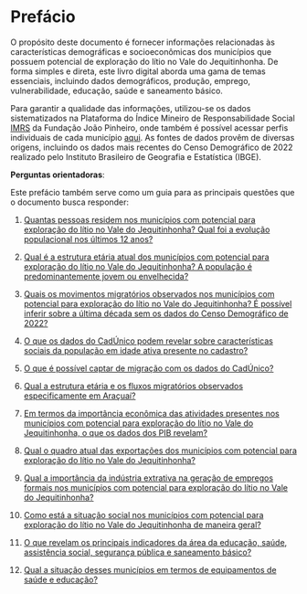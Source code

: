 # Prefácio {.unnumbered}

O propósito deste documento é fornecer informações relacionadas às características demográficas e socioeconômicas dos municípios que possuem potencial de exploração do lítio no Vale do Jequitinhonha. De forma simples e direta, este livro digital aborda uma gama de temas essenciais, incluindo dados demográficos, produção, emprego, vulnerabilidade, educação, saúde e saneamento básico. 
<!-- Além disso, destaca elementos identificados nos planos de desenvolvimento elaborados para a região em estudo. -->

Para garantir a qualidade das informações, utilizou-se os dados sistematizados na Plataforma do Índice Mineiro de Responsabilidade Social [IMRS](https://imrs.fjp.mg.gov.br/) da Fundação João Pinheiro, onde também é possível acessar perfis individuais de cada município [aqui](https://imrs.fjp.mg.gov.br/Perfil). As fontes de dados provêm de diversas origens, incluindo os dados mais recentes do Censo Demográfico de 2022 realizado pelo Instituto Brasileiro de Geografia e Estatística (IBGE).

**Perguntas orientadoras**:

Este prefácio também serve como um guia para as principais questões que o documento busca responder:

1.  [Quantas pessoas residem nos municípios com potencial para exploração do lítio no Vale do Jequitinhonha? Qual foi a evolução populacional nos últimos 12 anos?](populacao.qmd#sec-quantas-pessoas-residem-nos-municípios-com-potencial-para-exploração-do-lítio-no-vale-do-jequitinhonha-qual-foi-a-evolução-populacional-nos-últimos-12-anos)

2.  [Qual é a estrutura etária atual dos municípios com potencial para exploração do lítio no Vale do Jequitinhonha? A população é predominantemente jovem ou envelhecida?](populacao.qmd#sec-estrutura-etaria)

3.  [Quais os movimentos migratórios observados nos municípios com potencial para exploração do lítio no Vale do Jequitinhonha? É possível inferir sobre a última década sem os dados do Censo Demográfico de 2022?](migracao.qmd#sec-mig-censo)

4.  [O que os dados do CadÚnico podem revelar sobre características sociais da população em idade ativa presente no cadastro?](cadunico.qmd#sec-cad-unico)

5.  [O que é possível captar de migração com os dados do CadÚnico?](cadunico.qmd#sec-o-que-é-possível-captar-de-migração-com-os-dados-do-cadúnico)

6.  [Qual a estrutura etária e os fluxos migratórios observados especificamente em Araçuaí?](migracaoaracuai.qmd#sec-fluxo-aracuai)

7.  [Em termos da importância econômica das atividades presentes nos municípios com potencial para exploração do lítio no Vale do Jequitinhonha, o que os dados dos PIB revelam?](economia.qmd#sec-qt1-economia)

8.  [Qual o quadro atual das exportações dos municípios com potencial para exploração do lítio no Vale do Jequitinhonha?](economia.qmd#sec-exportacao)

9.  [Qual a importância da indústria extrativa na geração de empregos formais nos municípios com potencial para exploração do lítio no Vale do Jequitinhonha?](economia.qmd#sec-emprego-formal)

10. [Como está a situação social nos municípios com potencial para exploração do lítio no Vale do Jequitinhonha de maneira geral?](social.qmd#sec-social-geral)

11. [O que revelam os principais indicadores da área da educação, saúde, assistência social, segurança pública e saneamento básico?](social.qmd#sec-indicador-educ)

12. [Qual a situação desses municípios em termos de equipamentos de saúde e educação? ](equipamentos.qmd#sec-qual-a-situação-desses-municípios-em-termos-de-equipamentos-de-saúde-e-educação)

<!-- 13. [O que dizem os planos de desenvolvimento realizados para a região sobre o lítio e as questões sociais?](acoes.qmd#sec-acoe-desv) -->
